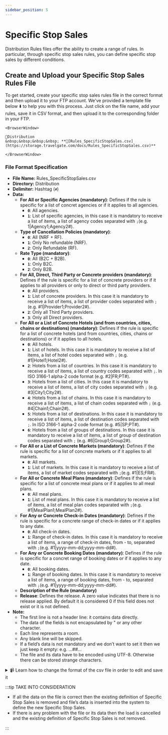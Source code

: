 ```yaml
---
sidebar_position: 5
---
```


# Specific Stop Sales

Distribution Rules files offer the ability to create a range of rules. In particular, through specific stop sales rules, you can define specific stop sales by different conditions. 


## Create and Upload your Specific Stop Sales Rules File

To get started, create your specific stop sales rules file in the correct format and then upload it to your FTP account. We've provided a template file below ⬇️ to help you with this process. Just click on the file name, add your rules, save it in CSV format, and then upload it to the corresponding folder in your FTP.


```mdx-code-block
<BrowserWindow>

📁Distribution   
&nbsp;&nbsp;&nbsp;&nbsp; **📄[Rules_SpecificStopSales.csv](https://storage.travelgate.com/docs/Rules_SpecificStopSales.csv)**  

</BrowserWindow>
```


### File Format Specification

* **File Name:** Rules_SpecificStopSales.csv
* **Directory:** Distribution
* **Delimiter:** Hashtag (`#`)
* **Data:**
   * **For All or Specific Agencies (mandatory)**: Defines if the rule is specific for a list of concret agencies or if it applies to all agencies.
      * **`0`**: All agencies.
      * **`1`**: List of specific agencies, in this case it is mandatory to receive a list of items, a list of agency codes separated with `;`(e.g. 1|Agency1;Agency2#).
   * **Type of Cancellation Policies (mandatory)**: 
      * **`0`**: All (NRF + RF).
      * **`1`**: Only No refundable (NRF).
      * **`2`**: Only Refundable (RF).
   * **Rate Type (mandatory)**: 
      * **`0`**: All (B2C + B2B).
      * **`1`**: Only B2C.
      * **`2`**: Only B2B.
   * **For All, Direct, Third Party or Concrete providers (mandatory)**: Defines if the rule is specific for a list of concrete providers or if it applies to all providers or only to direct or third party providers. 
      * **`0`**: All providers.
      * **`1`**: List of concrete providers. In this case it is mandatory to receive a list of items, a list of provider codes separated with `;`(e.g. #1|Provider1;Provider2#).
      * **`2`**: Only all Third Party providers.
      * **`3`**: Only all Direct providers.
   * **For All or a List of Concrete Hotels (and from countries, cities, chains or destinations) (mandatory)**: Defines if the rule is specific for a list of concrete hotels (and from countries, cities, chains or destinations) or if it applies to all hotels. 
      * **`0`**: All hotels.
      * **`1`**: List of hotels. In this case it is mandatory to receive a list of items, a list of hotel codes separated with `;` (e.g. #1|Hotel1;Hotel2#).
      * **`2`**: Hotels from a list of countries. In this case it is mandatory to receive a list of items, a list of country codes separated with `;`. In ISO 3166-1 alpha-2 code format (e.g. #2|FR;PT#).
      * **`3`**: Hotels from a list of cities. In this case it is mandatory to receive a list of items, a list of city codes separated with `;` (e.g. #3|City1;City2#).
      * **`4`**: Hotels from a list of chains. In this case it is mandatory to receive a list of items, a list of chain codes separated with `;` (e.g. #4|Chain1;Chain2#).
      * **`5`**: Hotels from a list of destinations. In this case it is mandatory to receive a list of items, a list of destination codes separated with `;`. In ISO 3166-1 alpha-2 code format (e.g. #5|SP;PT#).
      * **`6`**: Hotels from a list of groups of destinations. In this case it is mandatory to receive a list of items, a list of group of destination codes separated with `;` (e.g. #6|Group1;Group2#).
   * **For All or a List of Concrete Markets (mandatory)**: Defines if the rule is specific for a list of concrete markets or if it applies to all markets. 
      * **`0`**: All markets.
      * **`1`**: List of markets. In this case it is mandatory to receive a list of items, a list of market codes separated with `;`(e.g. #1|ES;FR#).
   * **For All or Concrete Meal Plans (mandatory)**: Defines if the rule is specific for a list of concrete meal plans or if it applies to all meal plans.
      * **`0`**: All meal plans.
      * **`1`**: List of meal plans. In this case it is mandatory to receive a list of items, a list of meal plan codes separated with `;`(e.g. #1|MealPlan1;MealPlan2#).
   * **For Any or Concrete Check-in Dates (mandatory)**: Defines if the rule is specific for a concrete range of check-in dates or if it applies to any date.
      * **`0`**: All check-in dates.
      * **`1`**: Range of check-in dates. In this case it is mandatory to receive a list of items, a range of check-in dates, from - to, separated with `;`(e.g. #1|yyyy-mm-dd;yyyy-mm-dd#).
   * **For Any or Concrete Booking Dates (mandatory)**: Defines if the rule is specific for a concret range of booking dates or if it applies to any date.
      * **`0`**: All booking dates.
      * **`1`**: Range of booking dates. In this case it is mandatory to receive a list of items, a range of booking dates, from - to, separated with `;`(e.g. #1|yyyy-mm-dd;yyyy-mm-dd#).
   * **Description of the Rule (mandatory)**
   * **Release**: Defines the release. A zero value indicates that there is no release applied. By default it is considered 0 if this field does not exist or it is not defined.
* **Note:**
   * The first line is not a header line: it contains data directly.
   * The data of the fields is not encapsulated by " or any other character.
   * Each line represents a room.
   * Any blank line will be skipped.
   * If a field’s data is not mandatory and we don’t want to set it then we just keep it empty: e.g. …##…
   * The file and its data have to be encoded using UTF-8. Otherwise there can be stored strange characters.

<details>
    <summary>📹 Learn how to change the format of the csv file in order to edit and save it</summary>
    <div>
        <div><iframe width="560" height="315" src="https://www.youtube.com/embed/XkOk3SkZ0Sg?si=TYhN1QfMwYE1fusw&amp;controls=0" title="YouTube video player" frameborder="0" allow="accelerometer; autoplay; clipboard-write; encrypted-media; gyroscope; picture-in-picture; web-share" allowfullscreen></iframe></div>
    </div>
</details>


:::tip TAKE INTO CONSIDERATION

* If all the data on the file is correct then the existing definition of Specific Stop Sales is removed and file’s data is inserted into the system to define the new Specific Stop Sales.
* If there is any problem with the file or its data then the load is cancelled and the existing definition of Specific Stop Sales is not removed.

:::
